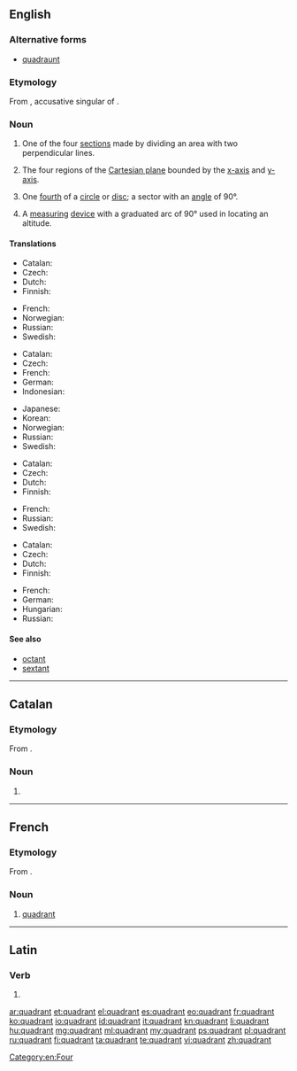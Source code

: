 ==English==
{{wikipedia}}

===Alternative forms===
* [[quadraunt]] {{qualifier|obsolete}}

===Etymology===
From {{etyl|la|en}} {{term|quadrantem|lang=la}}, accusative singular of {{term|quadrans|quadrāns|fourth part of something, quarter|lang=la}}.

===Noun===
{{en-noun}}

# One of the four [[section]]s made by dividing an area with two perpendicular lines.
# {{context|mathematics}} The four regions of the [[Cartesian plane]] bounded by the [[x-axis]] and [[y-axis]].
# {{context|geometry}} One [[fourth]] of a [[circle]] or [[disc]]; a sector with an [[angle]] of 90&deg;.
# {{context|nautical}} A [[measuring]] [[device]] with a graduated arc of 90&deg; used in locating an altitude.

====Translations====
{{trans-top|section}}
* Catalan: {{t-|ca|quadrant|m}}
* Czech: {{t+|cs|kvadrant|m}}
* Dutch: {{t+|nl|kwadrant|n}}
* Finnish: {{t-|fi|kvadrantti}}
{{trans-mid}}
* French: {{t+|fr|quadrant|m}}
* Norwegian: {{t-|no|kvadrant|m}}
* Russian: {{t+|ru|квадрант|m|tr=kvadránt}}
* Swedish: {{t-|sv|kvadrant|c}}
{{trans-bottom}}

{{trans-top|region of the Cartesian plane}}
* Catalan: {{t-|ca|quadrant|m}}
* Czech: {{t+|cs|kvadrant|m}}
* French: {{t+|fr|quadrant|m}}
* German: {{t-|de|Quadrant|m}}
* Indonesian: {{t-|id|Kuadran|n}}
{{trans-mid}}
* Japanese: {{t-|ja|象限|tr=shōgen|sc=Jpan}}
* Korean: {{t+|ko|사분면|tr=sabunmyeon|sc=Kore}}
* Norwegian: {{t-|no|kvadrant|m}}
* Russian: {{t+|ru|квадрант|m|tr=kvadránt}}
* Swedish: {{t-|sv|kvadrant|c}}
{{trans-bottom}}

{{trans-top|fourth of a circle}}
* Catalan: {{t-|ca|quadrant|m}}
* Czech: {{t+|cs|kvadrant|m}}
* Dutch: {{t+|nl|kwadrant|n}}
* Finnish: {{t-|fi|kvadrantti}}
{{trans-mid}}
* French: {{t+|fr|quadrant|m}}
* Russian: {{t+|ru|квадрант|m|tr=kvadránt}}
* Swedish: {{t-|sv|kvadrant|c}}
{{trans-bottom}}

{{trans-top|measuring device}}
* Catalan: {{t-|ca|quadrant|m}}
* Czech: {{t+|cs|kvadrant|m}}
* Dutch: {{t+|nl|kwadrant|n}}
* Finnish: {{t-|fi|kvadrantti}}
{{trans-mid}}
* French: {{t+|fr|quadrant|m}}
* German: {{t-|de|Quadrant|m}}
* Hungarian: {{t+|hu|kvadráns}}
* Russian: {{t+|ru|квадрант|m|tr=kvadránt}}
{{trans-bottom}}

====See also====
* [[octant]]
* [[sextant]]

[[Category:en:Four]]

----

==Catalan==

===Etymology===
From {{etyl|la|ca}} {{term|quadrans|quadrāns|fourth part of something, quarter|lang=la}}.

===Noun===
{{ca-noun|m}}

# {{l|en|quadrant}}

----

==French==

===Etymology===
From {{etyl|la|fr}} {{term|quadrans|quadrāns|fourth part of something, quarter|lang=la}}.

===Noun===
{{fr-noun|m}}

# [[#Noun|quadrant]]

----

==Latin==

===Verb===
{{la-verb-form|quadrant}}

# {{conjugation of|quadro|quadrō|3|p|pres|act|ind|lang=la}}

[[ar:quadrant]]
[[et:quadrant]]
[[el:quadrant]]
[[es:quadrant]]
[[eo:quadrant]]
[[fr:quadrant]]
[[ko:quadrant]]
[[io:quadrant]]
[[id:quadrant]]
[[it:quadrant]]
[[kn:quadrant]]
[[li:quadrant]]
[[hu:quadrant]]
[[mg:quadrant]]
[[ml:quadrant]]
[[my:quadrant]]
[[ps:quadrant]]
[[pl:quadrant]]
[[ru:quadrant]]
[[fi:quadrant]]
[[ta:quadrant]]
[[te:quadrant]]
[[vi:quadrant]]
[[zh:quadrant]]
